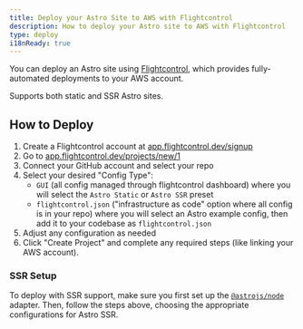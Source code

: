 ```yaml
---
title: Deploy your Astro Site to AWS with Flightcontrol
description: How to deploy your Astro site to AWS with Flightcontrol
type: deploy
i18nReady: true
---
```


You can deploy an Astro site using [Flightcontrol](https://www.flightcontrol.dev?ref=astro), which provides fully-automated deployments to your AWS account.

Supports both static and SSR Astro sites.

## How to Deploy

1. Create a Flightcontrol account at [app.flightcontrol.dev/signup](https://app.flightcontrol.dev/signup?ref=astro)
1. Go to [app.flightcontrol.dev/projects/new/1](https://app.flightcontrol.dev/projects/new/1)
1. Connect your GitHub account and select your repo
1. Select your desired "Config Type":
    - `GUI` (all config managed through flightcontrol dashboard) where you will select the `Astro Static` or `Astro SSR` preset
    - `flightcontrol.json` ("infrastructure as code" option where all config is in your repo) where you will select an Astro example config, then add it to your codebase as `flightcontrol.json`
1. Adjust any configuration as needed
1. Click "Create Project" and complete any required steps (like linking your AWS account).


### SSR Setup

To deploy with SSR support, make sure you first set up the [`@astrojs/node`](/en/guides/integrations-guide/node/) adapter. Then, follow the steps above, choosing the appropriate configurations for Astro SSR.
